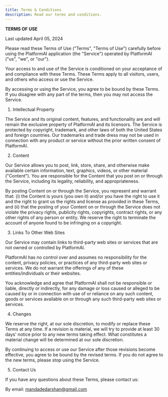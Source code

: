 ```yaml
---
title: Terms & Conditions
description: Read our terms and conditions.
---
```


**TERMS OF USE**

Last updated April 05, 2024

Please read these Terms of Use ("Terms", "Terms of Use") carefully before using the PlatformAI application (the "Service") operated by PlatformAI ("us", "we", or "our").

Your access to and use of the Service is conditioned on your acceptance of and compliance with these Terms. These Terms apply to all visitors, users, and others who access or use the Service.

By accessing or using the Service, you agree to be bound by these Terms. If you disagree with any part of the terms, then you may not access the Service.

1. Intellectual Property

The Service and its original content, features, and functionality are and will remain the exclusive property of PlatformAI and its licensors. The Service is protected by copyright, trademark, and other laws of both the United States and foreign countries. Our trademarks and trade dress may not be used in connection with any product or service without the prior written consent of PlatformAI.

2. Content

Our Service allows you to post, link, store, share, and otherwise make available certain information, text, graphics, videos, or other material ("Content"). You are responsible for the Content that you post on or through the Service, including its legality, reliability, and appropriateness.

By posting Content on or through the Service, you represent and warrant that: (i) the Content is yours (you own it) and/or you have the right to use it and the right to grant us the rights and license as provided in these Terms, and (ii) that the posting of your Content on or through the Service does not violate the privacy rights, publicity rights, copyrights, contract rights, or any other rights of any person or entity. We reserve the right to terminate the account of anyone found to be infringing on a copyright.

3. Links To Other Web Sites

Our Service may contain links to third-party web sites or services that are not owned or controlled by PlatformAI.

PlatformAI has no control over and assumes no responsibility for the content, privacy policies, or practices of any third-party web sites or services. We do not warrant the offerings of any of these entities/individuals or their websites.

You acknowledge and agree that PlatformAI shall not be responsible or liable, directly or indirectly, for any damage or loss caused or alleged to be caused by or in connection with use of or reliance on any such content, goods or services available on or through any such third-party web sites or services.

4. Changes

We reserve the right, at our sole discretion, to modify or replace these Terms at any time. If a revision is material, we will try to provide at least 30 days' notice prior to any new terms taking effect. What constitutes a material change will be determined at our sole discretion.

By continuing to access or use our Service after those revisions become effective, you agree to be bound by the revised terms. If you do not agree to the new terms, please stop using the Service.

5. Contact Us

If you have any questions about these Terms, please contact us:

By email: mandadedarshan@gmail.com

